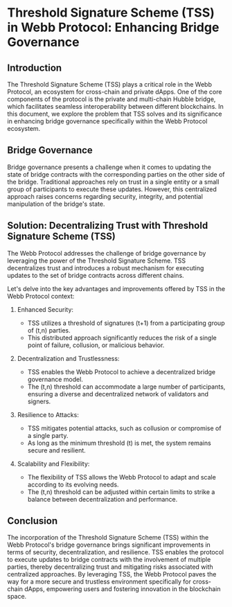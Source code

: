 # Threshold Signature Scheme (TSS) in Webb Protocol: Enhancing Bridge Governance

## Introduction

The Threshold Signature Scheme (TSS) plays a critical role in the Webb Protocol, an ecosystem for cross-chain and private dApps. One of the core components of the protocol is the private and multi-chain Hubble bridge, which facilitates seamless interoperability between different blockchains. In this document, we explore the problem that TSS solves and its significance in enhancing bridge governance specifically within the Webb Protocol ecosystem.

## Bridge Governance

Bridge governance presents a challenge when it comes to updating the state of bridge contracts with the corresponding parties on the other side of the bridge. Traditional approaches rely on trust in a single entity or a small group of participants to execute these updates. However, this centralized approach raises concerns regarding security, integrity, and potential manipulation of the bridge's state.

## Solution: Decentralizing Trust with Threshold Signature Scheme (TSS)

The Webb Protocol addresses the challenge of bridge governance by leveraging the power of the Threshold Signature Scheme. TSS decentralizes trust and introduces a robust mechanism for executing updates to the set of bridge contracts across different chains.

Let's delve into the key advantages and improvements offered by TSS in the Webb Protocol context:

1. Enhanced Security:

   - TSS utilizes a threshold of signatures (t+1) from a participating group of (t,n) parties.
   - This distributed approach significantly reduces the risk of a single point of failure, collusion, or malicious behavior.

2. Decentralization and Trustlessness:

   - TSS enables the Webb Protocol to achieve a decentralized bridge governance model.
   - The (t,n) threshold can accommodate a large number of participants, ensuring a diverse and decentralized network of validators and signers.

3. Resilience to Attacks:

   - TSS mitigates potential attacks, such as collusion or compromise of a single party.
   - As long as the minimum threshold (t) is met, the system remains secure and resilient.

4. Scalability and Flexibility:
   - The flexibility of TSS allows the Webb Protocol to adapt and scale according to its evolving needs.
   - The (t,n) threshold can be adjusted within certain limits to strike a balance between decentralization and performance.

## Conclusion

The incorporation of the Threshold Signature Scheme (TSS) within the Webb Protocol's bridge governance brings significant improvements in terms of security, decentralization, and resilience. TSS enables the protocol to execute updates to bridge contracts with the involvement of multiple parties, thereby decentralizing trust and mitigating risks associated with centralized approaches. By leveraging TSS, the Webb Protocol paves the way for a more secure and trustless environment specifically for cross-chain dApps, empowering users and fostering innovation in the blockchain space.
